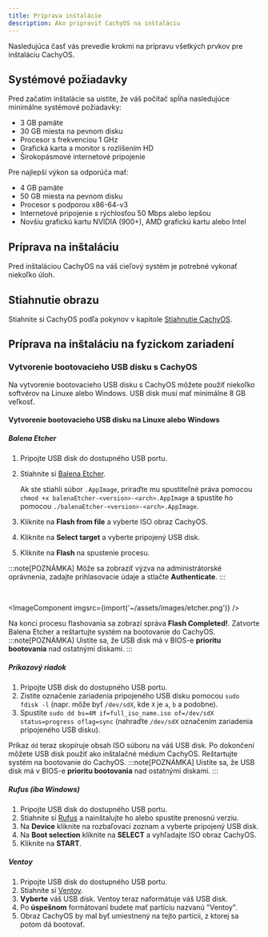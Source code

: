 ```yaml
---
title: Príprava inštalácie
description: Ako pripraviť CachyOS na inštaláciu
---
```



Nasledujúca časť vás prevedie krokmi na prípravu všetkých prvkov pre inštaláciu CachyOS.

## Systémové požiadavky

Pred začatím inštalácie sa uistite, že váš počítač spĺňa nasledujúce minimálne systémové požiadavky:

* 3 GB pamäte
* 30 GB miesta na pevnom disku
* Procesor s frekvenciou 1 GHz
* Grafická karta a monitor s rozlíšením HD
* Širokopásmové internetové pripojenie

Pre najlepší výkon sa odporúča mať:

* 4 GB pamäte
* 50 GB miesta na pevnom disku
* Procesor s podporou x86-64-v3
* Internetové pripojenie s rýchlosťou 50 Mbps alebo lepšou
* Novšiu grafickú kartu NVIDIA (900+), AMD grafickú kartu alebo Intel


## Príprava na inštaláciu

Pred inštaláciou CachyOS na váš cieľový systém je potrebné vykonať niekoľko úloh.

## Stiahnutie obrazu

Stiahnite si CachyOS podľa pokynov v kapitole [Stiahnutie CachyOS](/cachyos_basic/download/).

## Príprava na inštaláciu na fyzickom zariadení

### Vytvorenie bootovacieho USB disku s CachyOS

Na vytvorenie bootovacieho USB disku s CachyOS môžete použiť niekoľko softvérov na Linuxe alebo Windows. USB disk musí mať minimálne 8 GB veľkosť.

#### Vytvorenie bootovacieho USB disku na Linuxe alebo Windows

##### Balena Etcher

<Steps>

1. Pripojte USB disk do dostupného USB portu.
2. Stiahnite si [Balena Etcher](https://etcher.balena.io/).

   Ak ste stiahli súbor `.AppImage`, priraďte mu spustiteľné práva pomocou `chmod +x balenaEtcher-<version>-<arch>.AppImage` a spustite ho pomocou `./balenaEtcher-<version>-<arch>.AppImage`.

3. Kliknite na **Flash from file** a vyberte ISO obraz CachyOS.
4. Kliknite na **Select target** a vyberte pripojený USB disk.
5. Kliknite na **Flash** na spustenie procesu.

</Steps>

:::note[POZNÁMKA]
Môže sa zobraziť výzva na administrátorské oprávnenia, zadajte prihlasovacie údaje a stlačte **Authenticate**.
:::

<br />

<ImageComponent imgsrc={import('~/assets/images/etcher.png')} />

Na konci procesu flashovania sa zobrazí správa **Flash Completed!**. Zatvorte Balena Etcher a reštartujte systém na bootovanie do CachyOS.
:::note[POZNÁMKA]
Uistite sa, že USB disk má v BIOS-e **prioritu bootovania** nad ostatnými diskami.
:::

##### Príkazový riadok

<Steps>

1. Pripojte USB disk do dostupného USB portu.
2. Zistite označenie zariadenia pripojeného USB disku pomocou `sudo fdisk -l` (napr. môže byť `/dev/sdX`, kde `X` je `a`, `b` a podobne).
3. Spustite `sudo dd bs=4M if=full_iso_name.iso of=/dev/sdX status=progress oflag=sync` (nahraďte `/dev/sdX` označením zariadenia pripojeného USB disku).

</Steps>

Príkaz `dd` teraz skopíruje obsah ISO súboru na váš USB disk. Po dokončení môžete USB disk použiť ako inštalačné médium CachyOS. Reštartujte systém na bootovanie do CachyOS.
:::note[POZNÁMKA]
Uistite sa, že USB disk má v BIOS-e **prioritu bootovania** nad ostatnými diskami.
:::

##### Rufus (iba Windows)

<Steps>

1. Pripojte USB disk do dostupného USB portu.
2. Stiahnite si [Rufus](https://rufus.ie/) a nainštalujte ho alebo spustite prenosnú verziu.
3. Na **Device** kliknite na rozbaľovací zoznam a vyberte pripojený USB disk.
4. Na **Boot selection** kliknite na **SELECT** a vyhľadajte ISO obraz CachyOS.
5. Kliknite na **START**.

</Steps>

##### Ventoy

<Steps>

1. Pripojte USB disk do dostupného USB portu.
2. Stiahnite si [Ventoy](https://www.ventoy.net/en/download.html).
3. **Vyberte** váš USB disk. Ventoy teraz naformátuje váš USB disk.
4. Po **úspešnom** formátovaní budete mať partíciu nazvanú "Ventoy".
5. Obraz CachyOS by mal byť umiestnený na tejto partícii, z ktorej sa potom dá bootovať.

</Steps>